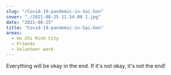 ---
slug: "/Covid-19-pandemic-in-Sai-Gon"
cover: "./2021-08-25 11.54.00 1.jpg"
date: "2021-08-25"
title: "Covid-19-pandemic-in-Sai-Gon"
areas:
  - Ho Chi Minh City
  - Friends
  - Volunteer work
---

Everything will be okay in the end. If it's not okay, it's not the end!